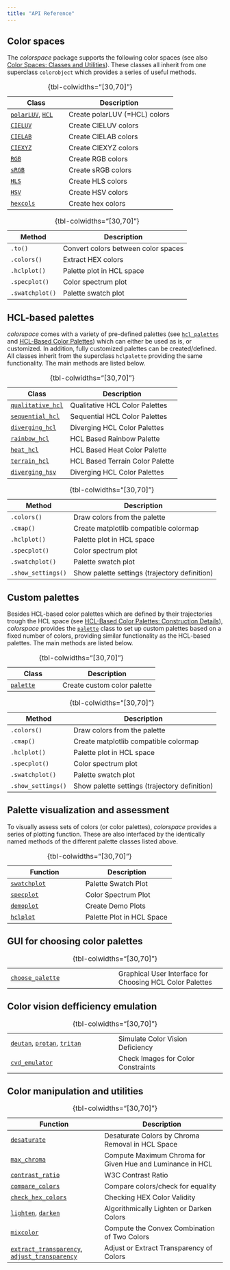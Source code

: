 ```yaml
---
title: "API Reference"
---
```


## Color spaces

The _colorspace_ package supports the following color spaces
(see also [Color Spaces: Classes and Utilities](/articles/color_spaces.qmd)).
These classes all inherit from one superclass `colorobject` which provides
a series of useful methods. 

::: {.tbl-borderless}

| Class | Description |
|-------|-------------|
| [`polarLUV`](/man/colorspace.colorlib.polarLUV.qmd), [`HCL`](/man/colorspace.colorlib.HCL.qmd) | Create polarLUV (=HCL) colors |
| [`CIELUV`](/man/colorspace.colorlib.CIELUV.qmd) | Create CIELUV colors |
| [`CIELAB`](/man/colorspace.colorlib.CIELAB.qmd) | Create CIELAB colors |
| [`CIEXYZ`](/man/colorspace.colorlib.CIEXYZ.qmd) | Create CIEXYZ colors |
| [`RGB`](/man/colorspace.colorlib.RGB.qmd) | Create RGB colors |
| [`sRGB`](/man/colorspace.colorlib.sRGB.qmd) | Create sRGB colors |
| [`HLS`](/man/colorspace.colorlib.HLS.qmd) | Create HLS colors |
| [`HSV`](/man/colorspace.colorlib.HSV.qmd) | Create HSV colors |
| [`hexcols`](/man/colorspace.colorlib.hexcols.qmd) | Create hex colors |

: {tbl-colwidths="[30,70]"}
:::

::: {.tbl-borderless}

| Method   | Description |
|----------|-----------------------------------|
| `.to()`         | Convert colors between color spaces |
| `.colors()`     | Extract HEX colors |
| `.hclplot()`    | Palette plot in HCL space |
| `.specplot()`   | Color spectrum plot |
| `.swatchplot()` | Palette swatch plot |

: {tbl-colwidths="[30,70]"}
:::




## HCL-based palettes

_colorspace_ comes with a variety of pre-defined palettes (see
[`hcl_palettes`](/man/colorspace.hcl_palettes.hcl_palettes.qmd) and
[HCL-Based Color Palettes](articles/hcl_palettes.qmd)) which can either be used
as is, or customized. In addition, fully customized palettes can be created/defined.
All classes inherit from the superclass `hclpalette` providing the same functionality. The
main methods are listed below.

::: {.tbl-borderless}

| Class | Description |
|-------|-------------|
| [`qualitative_hcl`](/man/colorspace.palettes.qualitative_hcl.qmd) | Qualitative HCL Color Palettes |
| [`sequential_hcl`](/man/colorspace.palettes.sequential_hcl.qmd) | Sequential HCL Color Palettes |
| [`diverging_hcl`](/man/colorspace.palettes.diverging_hcl.qmd) | Diverging HCL Color Palettes |
| [`rainbow_hcl`](/man/colorspace.palettes.rainbow_hcl.qmd) | HCL Based Rainbow Palette |
| [`heat_hcl`](/man/colorspace.palettes.heat_hcl.qmd) | HCL Based Heat Color Palette |
| [`terrain_hcl`](/man/colorspace.palettes.terrain_hcl.qmd) | HCL Based Terrain Color Palette |
| [`diverging_hsv`](/man/colorspace.palettes.diverging_hcl.qmd) | Diverging HCL Color Palettes |

: {tbl-colwidths="[30,70]"}
:::

::: {.tbl-borderless}

| Method   | Description |
|----------|-----------------------------------|
| `.colors()`     | Draw colors from the palette |
| `.cmap()`       | Create matplotlib compatible colormap |
| `.hclplot()`    | Palette plot in HCL space |
| `.specplot()`   | Color spectrum plot |
| `.swatchplot()` | Palette swatch plot |
| `.show_settings()` | Show palette settings (trajectory definition) |

: {tbl-colwidths="[30,70]"}
:::


## Custom palettes

Besides HCL-based color palettes which are defined by their trajectories trough the HCL space
(see [HCL-Based Color Palettes: Construction Details](/articles/hcl_palettes.qmd#construction-details)),
_colorspace_ provides the [`palette`](/man/colorspace.palettes.palette.qmd) class to set up
custom palettes based on a fixed number of colors, providing similar functionality
as the HCL-based palettes. The main methods are listed below.

::: {.tbl-borderless}

| Class | Description |
|-------|-------------|
| [`palette`](/man/colorspace.palettes.palette.qmd) | Create custom color palette |

: {tbl-colwidths="[30,70]"}
:::

::: {.tbl-borderless}

| Method   | Description |
|----------|-----------------------------------|
| `.colors()`     | Draw colors from the palette |
| `.cmap()`       | Create matplotlib compatible colormap |
| `.hclplot()`    | Palette plot in HCL space |
| `.specplot()`   | Color spectrum plot |
| `.swatchplot()` | Palette swatch plot |
| `.show_settings()` | Show palette settings (trajectory definition) |

: {tbl-colwidths="[30,70]"}
:::



## Palette visualization and assessment

To visually assess sets of colors (or color palettes), _colorspace_ provides a
series of plotting function. These are also interfaced by the identically named
methods of the different palette classes listed above.

::: {.tbl-borderless}

| Function  | Description |
|-----------|-------------|
| [`swatchplot`](man/colorspace.swatchplot.swatchplot.qmd) | Palette Swatch Plot |
| [`specplot`](man/colorspace.specplot.specplot.qmd) | Color Spectrum Plot |
| [`demoplot`](man/colorspace.demos.demoplot.qmd) | Create Demo Plots |
| [`hclplot`](man/colorspace.hclplot.hclplot.qmd) | Palette Plot in HCL Space |

: {tbl-colwidths="[30,70]"}
:::



## GUI for choosing color palettes

::: {.tbl-borderless}

|   |   |
|---|---|
| [`choose_palette`](man/colorspace.choose_palette.choose_palette.qmd) | Graphical User Interface for Choosing HCL Color Palettes |

: {tbl-colwidths="[30,70]"}
:::


## Color vision defficiency emulation

::: {.tbl-borderless}

|   |   |
|---|---|
| [`deutan`](man/colorspace.CVD.deutan.qmd), [`protan`](man/colorspace.CVD.protan.qmd), [`tritan`](man/colorspace.CVD.tritan.qmd) | Simulate Color Vision Deficiency |
| [`cvd_emulator`](man/colorspace.cvd_emulator.cvd_emulator.qmd) | Check Images for Color Constraints |

: {tbl-colwidths="[30,70]"}
:::


## Color manipulation and utilities

::: {.tbl-borderless}

| Function | Description |
|----------|-------------|
| [`desaturate`](man/colorspace.CVD.desaturate.qmd) | Desaturate Colors by Chroma Removal in HCL Space |
| [`max_chroma`](man/colorspace.utils.max_chroma.qmd) | Compute Maximum Chroma for Given Hue and Luminance in HCL |
| [`contrast_ratio`](man/colorspace.utils.contrast_ratio.qmd) | W3C Contrast Ratio |
| [`compare_colors`](man/colorspace.colorlib.compare_colors.qmd) | Compare colors/check for equality |
| [`check_hex_colors`](man/colorspace.utils.check_hex_colors) | Checking HEX Color Validity |
| [`lighten`](man/colorspace.utils.lighten.qmd), [`darken`](man/colorspace.utils.darken.qmd) | Algorithmically Lighten or Darken Colors |
| [`mixcolor`](man/colorspace.utils.mixcolor.qmd) | Compute the Convex Combination of Two Colors |
| [`extract_transparency`](man/colorspace.utils.extract_transparency.qmd), [`adjust_transparency`](man/colorspace.utils.adjust_transparency.qmd) | Adjust or Extract Transparency of Colors |

: {tbl-colwidths="[30,70]"}
:::


